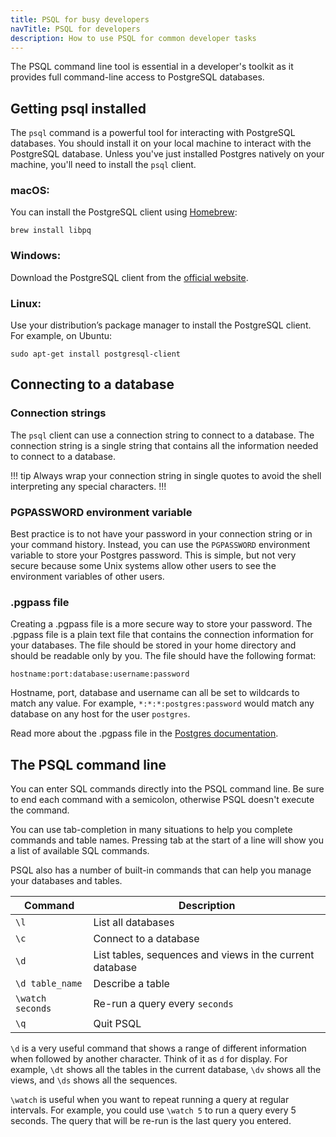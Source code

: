 ```yaml
---
title: PSQL for busy developers
navTitle: PSQL for developers
description: How to use PSQL for common developer tasks
---
```


The PSQL command line tool is essential in a developer's toolkit as it provides full command-line access to PostgreSQL databases. 

## Getting psql installed

The `psql` command is a powerful tool for interacting with PostgreSQL databases. You should install it on your local machine to interact with the PostgreSQL database. Unless you've just installed Postgres natively on your machine, you'll need to install the `psql` client. 

### macOS:

You can install the PostgreSQL client using [Homebrew](https://brew.sh):

```
brew install libpq
```

### Windows:

Download the PostgreSQL client from the [official website](https://www.enterprisedb.com/downloads/postgres-postgresql-downloads).

### Linux:

Use your distribution’s package manager to install the PostgreSQL client. For example, on Ubuntu:

```
sudo apt-get install postgresql-client
```

## Connecting to a database

### Connection strings

The `psql` client can use a connection string to connect to a database. The connection string is a single string that contains all the information needed to connect to a database. 

!!! tip
Always wrap your connection string in single quotes to avoid the shell interpreting any special characters.
!!!

### PGPASSWORD environment variable

Best practice is to not have your password in your connection string or in your command history. Instead, you can use the `PGPASSWORD` environment variable to store your Postgres password. This is simple, but not very secure because some Unix systems allow other users to see the environment variables of other users.

### .pgpass file

Creating a .pgpass file is a more secure way to store your password. The .pgpass file is a plain text file that contains the connection information for your databases. The file should be stored in your home directory and should be readable only by you. The file should have the following format:

```
hostname:port:database:username:password
```

Hostname, port, database and username can all be set to wildcards to match any value. For example, `*:*:*:postgres:password` would match any database on any host for the user `postgres`.

Read more about the .pgpass file in the [Postgres documentation](https://www.postgresql.org/docs/current/libpq-pgpass.html).

## The PSQL command line

You can enter SQL commands directly into the PSQL command line. Be sure to end each command with a semicolon, otherwise PSQL doesn't execute the command. 

You can use tab-completion in many situations to help you complete commands and table names. Pressing tab at the start of a line will show you a list of available SQL commands.

PSQL also has a number of built-in commands that can help you manage your databases and tables.


| Command         | Description                                              |
|-----------------|----------------------------------------------------------|
| `\l`            | List all databases                                       |
| `\c`            | Connect to a database                                    |
| `\d`            | List tables, sequences and views in the current database |
| `\d table_name` | Describe a table                                         |
| `\watch seconds` | Re-run a query every `seconds`                          |
| `\q`            | Quit PSQL                                                |

`\d` is a very useful command that shows a range of different information when followed by another character. Think of it as `d` for display. For example, `\dt` shows all the tables in the current database, `\dv` shows all the views, and `\ds` shows all the sequences.

`\watch` is useful when you want to repeat running a query at regular intervals. For example, you could use `\watch 5` to run a query every 5 seconds. The query that will be re-run is the last query you entered.




